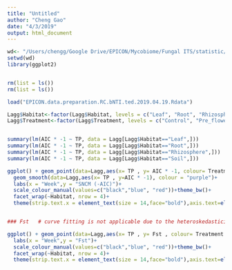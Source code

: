 ```yaml
---
title: "Untitled"
author: "Cheng Gao"
date: "4/3/2019"
output: html_document
---
```


```r

wd<- "/Users/chengg/Google Drive/EPICON/Mycobiome/Fungal ITS/statistic/Total.fungi"
setwd(wd)
library(ggplot2)


rm(list = ls())
rm(list = ls())

load("EPICON.data.preparation.RC.bNTI.ted.2019.04.19.Rdata")

Lagg$Habitat<-factor(Lagg$Habitat, levels = c("Leaf", "Root", "Rhizosphere", "Soil"))
Lagg$Treatment<-factor(Lagg$Treatment, levels = c("Control", "Pre_flowering_drought", "Post_flowering_drought"))


summary(lm(AIC * -1 ~ TP, data = Lagg[Lagg$Habitat=="Leaf",]))
summary(lm(AIC * -1 ~ TP, data = Lagg[Lagg$Habitat=="Root",]))
summary(lm(AIC * -1 ~ TP, data = Lagg[Lagg$Habitat=="Rhizosphere",]))
summary(lm(AIC * -1 ~ TP, data = Lagg[Lagg$Habitat=="Soil",]))

ggplot() + geom_point(data=Lagg,aes(x= TP , y= AIC * -1, colour= Treatment ),size=2) + 
  geom_smooth(data=Lagg,aes(x= TP , y=AIC * -1), colour = "purple")+
  labs(x = "Week",y = "SNCM (-AIC)")+
  scale_colour_manual(values=c("black","blue", "red"))+theme_bw()+
  facet_wrap(~Habitat, nrow = 4)+
  theme(strip.text.x = element_text(size = 14,face="bold"),axis.text=element_text(size=12,face="bold"),axis.title=element_text(size=14,face="bold"))


### Fst   # curve fitting is not applicable due to the heteroskedasticity of residuals

ggplot() + geom_point(data=Lagg,aes(x= TP , y= Fst , colour= Treatment ),size=2) + 
  labs(x = "Week",y = "Fst")+
  scale_colour_manual(values=c("black","blue", "red"))+theme_bw()+
  facet_wrap(~Habitat, nrow = 4)+
  theme(strip.text.x = element_text(size = 14,face="bold"),axis.text=element_text(size=12,face="bold"),axis.title=element_text(size=14,face="bold"))
```


